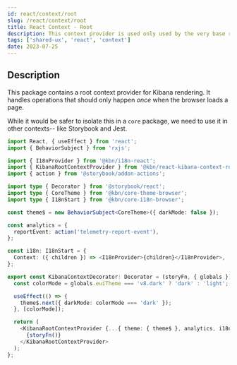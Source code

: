 ```yaml
---
id: react/context/root
slug: /react/context/root
title: React Context - Root
description: This context provider is used only used by the very base root of Kibana.  Unless you're writing tests, a Storybook, or working in core code, you likely don't need this.
tags: ['shared-ux', 'react', 'context']
date: 2023-07-25
---
```


## Description

This package contains a root context provider for Kibana rendering. It handles operations that should only happen _once_ when the browser loads a page.

While it would be safer to isolate this in a `core` package, we need to use it in other contexts-- like Storybook and Jest.

```ts
import React, { useEffect } from 'react';
import { BehaviorSubject } from 'rxjs';

import { I18nProvider } from '@kbn/i18n-react';
import { KibanaRootContextProvider } from '@kbn/react-kibana-context-root';
import { action } from '@storybook/addon-actions';

import type { Decorator } from '@storybook/react';
import type { CoreTheme } from '@kbn/core-theme-browser';
import type { I18nStart } from '@kbn/core-i18n-browser';

const theme$ = new BehaviorSubject<CoreTheme>({ darkMode: false });

const analytics = {
  reportEvent: action('telemetry-report-event'),
};

const i18n: I18nStart = {
  Context: ({ children }) => <I18nProvider>{children}</I18nProvider>,
};

export const KibanaContextDecorator: Decorator = (storyFn, { globals }) => {
  const colorMode = globals.euiTheme === 'v8.dark' ? 'dark' : 'light';

  useEffect(() => {
    theme$.next({ darkMode: colorMode === 'dark' });
  }, [colorMode]);

  return (
    <KibanaRootContextProvider {...{ theme: { theme$ }, analytics, i18n }}>
      {storyFn()}
    </KibanaRootContextProvider>
  );
};
```
